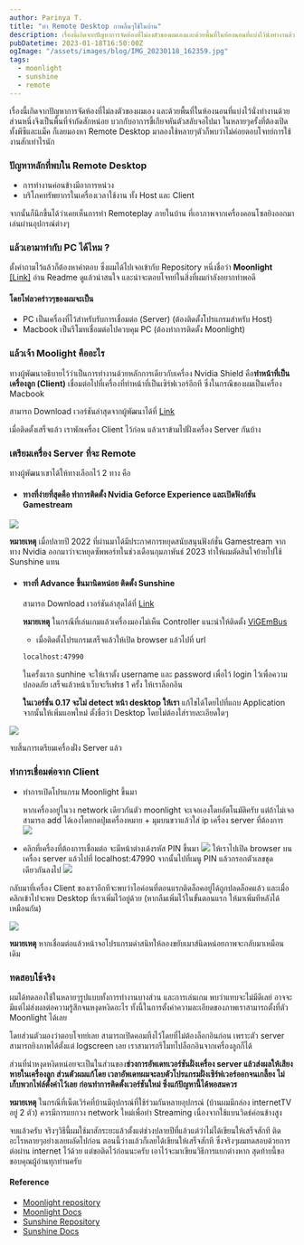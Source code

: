 ```yaml
---
author: Parinya T.
title: "ทำ Remote Desktop ภาพลื่นๆใช้ในบ้าน"
description: เรื่องนี้เกิดจากปัญหาการจัดห้องที่ไม่ลงตัวของผมเองและด้วยพื้นที่ในห้องนอนที่แบ่งไว้นั่งทำงานด้วยส่วนหนึ่งจึงเป็นพื้นที่จำกัดสักหน่อย
pubDatetime: 2023-01-18T16:50:00Z
ogImage: "/assets/images/blog/IMG_20230118_162359.jpg"
tags:
  - moonlight
  - sunshine
  - remote
---
```


เรื่องนี้เกิดจากปัญหาการจัดห้องที่ไม่ลงตัวของผมเอง และด้วยพื้นที่ในห้องนอนที่แบ่งไว้นั่งทำงานด้วยส่วนหนึ่งจึงเป็นพื้นที่จำกัดสักหน่อย บวกกับอาการขี้เกียจหันตัวสลับจอไปมา
ในหลายๆครั้งที่ต้องเปิดทั้งพีซีและแม็ค ก็เลยมองหา Remote Desktop มาลองใช้หลายๆตัวก็พบว่าไม่ค่อยตอบโจทย์การใช้งานสักเท่าไรนัก

### ปัญหาหลักที่พบใน Remote Desktop

- การทำงานค่อนข้างมีอาการหน่วง
- บริโภคทรัพยากรในเครื่องเวลาใช้งาน ทั้ง Host และ Client

จากนั้นก็นึกขึ้นได้ว่าเคยเห็นการทำ Remoteplay ภายในบ้าน ที่เอาภาพจากเครื่องคอนโซลยิงออกมาเล่นผ่านอุปกรณ์ต่างๆ

### แล้วเอามาทำกับ PC ได้ไหม ?

ตั้งคำถามไว้แล้วก็ต้องหาคำตอบ ซึ่งผมได้ไปเจอเข้ากับ Repository หนึ่งชื่อว่า **Moonlight** [[Link]](https://github.com/moonlight-stream/moonlight-qt)
อ่าน Readme ดูแล้วน่าสนใจ และน่าจะตอบโจทย์ในสิ่งที่ผมกำลังอยากทำพอดี

#### โดยโฟลวคร่าวๆของผมจะเป็น

- PC เป็นเครื่องที่ไว้สำหรับรับการเชื่อมต่อ (Server) (ต้องติดตั้งโปรแกรมสำหรับ Host)
- Macbook เป็นรีโมทเชื่อมต่อไปควบคุม PC (ต้องทำการติดตั้ง Moonlight)

### แล้วเจ้า Moolight คืออะไร

ทางผู้พัฒนาอธิบายไว้ว่าเป็นการทำงานด้วยหลักการเดียวกับเครื่อง Nvidia Shield คือ**ทำหน้าที่เป็นเครื่องลูก (Client)** เชื่อมต่อไปที่เครื่องที่ทำหน้าที่เป็นเซิร์ฟเวอร์อีกที
ซึ่งในกรณีของผมเป็นเครื่อง Macbook

สามารถ Download เวอร์ชันล่าสุดจากผู้พัฒนาได้ที่ [Link](https://github.com/moonlight-stream/moonlight-qt/releases)

เมื่อติดตั้งเสร็จแล้ว เราพักเครื่อง Client ไว้ก่อน แล้วเราข้ามไปฝั่งเครื่อง Server กันบ้าง

### เตรียมเครื่อง Server ที่จะ Remote

ทางผู้พัฒนาเขาได้ให้ทางเลือกไว้ 2 ทาง คือ

- #### ทางที่ง่ายที่สุดคือ ทำการติดตั้ง Nvidia Geforce Experience และเปิดฟังก์ชัน Gamestream

![](https://github.com/moonlight-stream/moonlight-docs/wiki/images/gfe-gamestream-enable-small.png)

**หมายเหตุ** เมื่อปลายปี 2022 ที่ผ่านมาได้มีประกาศการหยุดสนับสนุนฟังก์ชั่น Gamestream จากทาง Nvidia ออกมาว่าจะหยุดซัพพอร์ทในช่วงเดือนกุมภาพันธ์ 2023
ทำให้ผมตัดสินใจย้ายไปใช้ Sunshine แทน

- #### ทางที่ Advance ขึ้นมานิดหน่อย ติดตั้ง Sunshine

  สามารถ Download เวอร์ชันล่าสุดได้ที่ [Link](https://github.com/LizardByte/Sunshine/releases)

  **หมายเหตุ** ในกรณีที่เล่นเกมแล้วเครื่องมองไม่เห็น Controller แนะนำให้ติดตั้ง [ViGEmBus](https://github.com/ViGEm/ViGEmBus/releases/latest)

  - เมื่อติดตั้งโปรแกรมเสร็จแล้วให้เปิด browser แล้วไปที่ url

  ```bash
  localhost:47990
  ```

  ในครั้งแรก sunhine จะให้เราตั้ง username และ password เพื่อไว้ login ไว้เพื่อความปลอดภัย เสร็จแล้วหน้าเว็บจะรีเฟรช 1 ครั้ง ให้เราล็อกอิน

  **ในเวอร์ชั่น 0.17 จะไม่ detect หน้า desktop ให้เรา** แก้ไขได้โดยไปที่แถบ Application จากนั้นให้เพิ่มแอพใหม่ ตั้งชื่อว่า Desktop โดยไม่ต้องใส่รายละเอียดใดๆ

![](/assets/images/blog/Screenshot_2566-01-18_sunshine_1.png)

จบสิ้นการเตรียมเครื่องฝั่ง Server แล้ว

### ทำการเชื่อมต่อจาก Client

- ทำการเปิดโปรแกรม Moonlight ขึ้นมา

  หากเครื่องอยู่ในวง network เดียวกันตัว moonlight จะเจอเองโดยอัตโนมัติครับ แต่ถ้าไม่เจอสามารถ add ได้เองโดยกดปุ่มเครื่องหมาย + มุมบนขวาแล้วใส่ ip เครื่อง server ที่ต้องการ
  ![](/assets/images/blog/Screenshot_2566-01-18_160856.png)

- คลิกที่เครื่องที่ต้องการเชื่อมต่อ
  จะมีหน้าต่างเด้งรหัส PIN ขึ้นมา
  ![](/assets/images/blog/Screensho_2566-01-18_161303.png)
  ให้เราไปเปิด browser บนเครื่อง server แล้วไปที่ localhost:47990 จากนั้นไปที่เมนู PIN แล้วกรอกตัวเลขชุดเดียวกันลงไป
  ![](/assets/images/blog/Screenshot_2566-01-18_161557.png)

กลับมาที่เครื่อง Client ของเราอีกทีจะพบว่าไอค่อนที่ตอนแรกติดล็อคอยู่ได้ถูกปลดล็อคแล้ว และเมื่อคลิกเข้าไปจะพบ Desktop ที่เราเพิ่มไว้อยู่ด้วย
(หากลืมเพิ่มไว้ในขั้นตอนแรก ให้มาเพิ่มทีหลังได้เหมือนกัน)

![](/assets/images/blog/Screenshot_2566-01-18_62013.png)

**หมายเหตุ** หากเชื่อมต่อแล้วหน้าจอโปรแกรมดำสนิทให้ลองขยับเมาส์นิดหน่อยภาพจะกลับมาเหมือนเดิม

### ทดสอบใช้จริง

ผมได้ทดลองใช้ในหลายๆรูปแบบทั้งการทำงานบางส่วน และการเล่นเกม พบว่าแทบจะไม่มีดีเลย์ อาจจะมีแต่ไม่ส่งผลต่อความรู้สึกจนหงุดหงิดอะไร ทั้งนี้ในการตั้งค่าความละเอียดของภาพเราสามารถตั้งที่ตัว Moonlight ได้เลย

โดยส่วนตัวมองว่าตอบโจทย์เลย สามารถเปิดคอมทิ้งไว้โดยที่ไม่ต้องล็อกอินก่อน เพราะตัว server สามารถยิงภาพได้ตั้งแต่ logscreen เลย เราสามารถรีโมทไปล็อกอินจากเครื่องลูกก็ได้

ส่วนที่น่าหงุดหงิดหน่อยจะเป็นในส่วนของ**ช่วงการอัพเดทเวอร์ชันฝั่งเครื่อง server แล้วส่งผลให้เสียงหายในเครื่องลูก ส่วนตัวผมแก้โดย เวลาอัพเดทผมจะลบตัวโปรแกรมฝั่งเซิร์ฟเวอร์ออกจนเกลี้ยง ไม่เก็บพวกไฟล์ตั้งค่าไว้เลย ก่อนทำการติดตั้งเวอร์ชันใหม่ ซึ่งแก้ปัญหานี้ได้พอสมควร**

**หมายเหตุ** ในกรณีที่เน็ตเวิร์คที่บ้านมีอุปกรณ์ที่ใช้ร่วมกันหลายอุปกรณ์ (บ้านผมมีกล่อง internetTV อยู่ 2 ตัว) ควรมีการแยกวง network ใหม่เพื่อทำ Streaming เนื่องจากใช้แบนวิดธ์ค่อนข้างสูง

จบแล้วครับ จริงๆวิธีนี้ผมใช้มาสักระยะแล้วตั้งแต่ช่วงปลายปีที่แล้วแต่ว่าไม่ได้เขียนให้เสร็จสักที ติดอะไรหลายๆอย่างเลยผลัดไปก่อน ตอนนี้ว่างแล้วก็เลยได้เขียนให้เสร็จสักที ซึ่งจริงๆผมทดสอบด้วยการต่อผ่าน internet ไว้ด้วย แต่ขอติดไว้ก่อนนะครับ เอาไว้จะมาเขียนวิธีการแยกต่างหาก
สุดท้ายนี้ขอขอบคุณผู้อ่านทุกท่านครับ

#### Reference

- [Moonlight repository](https://github.com/moonlight-stream/moonlight-qt)
- [Moonlight Docs](https://github.com/moonlight-stream/moonlight-docs/wiki/Setup-Guide)
- [Sunshine Repository](https://github.com/LizardByte/Sunshine)
- [Sunshine Docs](https://docs.lizardbyte.dev/projects/sunshine/en/latest/troubleshooting/windows.html)
